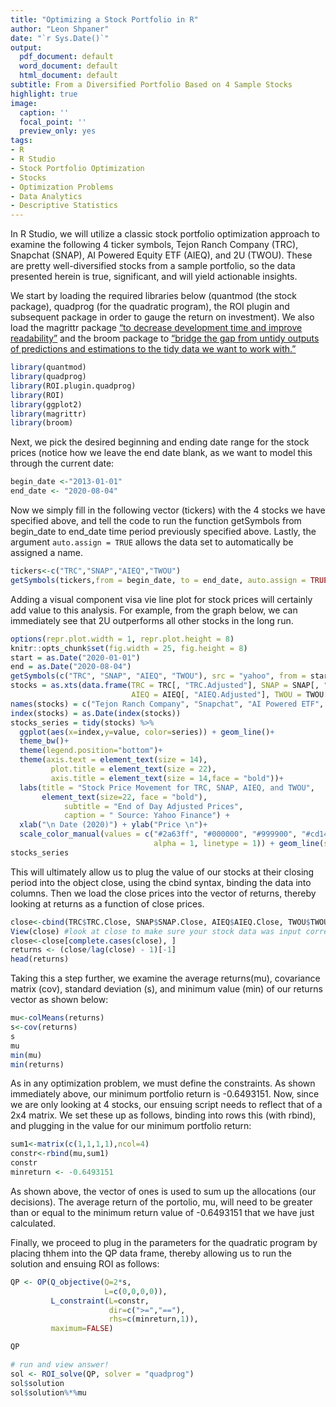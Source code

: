 ```yaml
---
title: "Optimizing a Stock Portfolio in R"
author: "Leon Shpaner"
date: "`r Sys.Date()`"
output:
  pdf_document: default
  word_document: default
  html_document: default
subtitle: From a Diversified Portfolio Based on 4 Sample Stocks 
highlight: true
image:
  caption: ''
  focal_point: ''
  preview_only: yes
tags:
- R
- R Studio
- Stock Portfolio Optimization
- Stocks
- Optimization Problems
- Data Analytics
- Descriptive Statistics
---
```


In R Studio, we will utilize a classic stock portfolio optimization approach to examine the following 4 ticker symbols, Tejon Ranch Company (TRC), Snapchat (SNAP), AI Powered Equity ETF (AIEQ), and 2U (TWOU). These are pretty well-diversified stocks from a sample portfolio, so the data presented herein is true, significant, and will yield actionable insights. 

We start by loading the required libraries below (quantmod (the stock package), quadprog (for the quadratic program), the ROI plugin and subsequent package in order to gauge the return on investment). We also load the magrittr package ["to decrease development time and improve readability"](https://cran.r-project.org/web/packages/magrittr/vignettes/magrittr.html) and the broom package to ["bridge the gap from untidy outputs of predictions and estimations to the tidy data we want to work with."](https://cran.r-project.org/web/packages/broom/vignettes/broom.html)

```r
library(quantmod)
library(quadprog)
library(ROI.plugin.quadprog)
library(ROI)
library(ggplot2)
library(magrittr)
library(broom)
```

Next, we pick the desired beginning and ending date range for the stock prices (notice how we leave the end date blank, as we want to model this through the current date:

```r
begin_date <-"2013-01-01"
end_date <- "2020-08-04"
```

Now we simply fill in the following vector (tickers) with the 4 stocks we have specified above, and tell the code to run the function getSymbols from begin_date to end_date time period previously specified above. Lastly, the argument ```auto.assign = TRUE``` allows the data set to automatically be assigned a name.
```r
tickers<-c("TRC","SNAP","AIEQ","TWOU")
getSymbols(tickers,from = begin_date, to = end_date, auto.assign = TRUE)
```


Adding a visual component visa vie line plot for stock prices will certainly add value to this analysis. For example, from the graph below, we can immediately see that 2U outperforms all other stocks in the long run.

```r
options(repr.plot.width = 1, repr.plot.height = 8)
knitr::opts_chunk$set(fig.width = 25, fig.height = 8) 
start = as.Date("2020-01-01") 
end = as.Date("2020-08-04")
getSymbols(c("TRC", "SNAP", "AIEQ", "TWOU"), src = "yahoo", from = start, to = end)
stocks = as.xts(data.frame(TRC = TRC[, "TRC.Adjusted"], SNAP = SNAP[, "SNAP.Adjusted"], 
                           AIEQ = AIEQ[, "AIEQ.Adjusted"], TWOU = TWOU[, "TWOU.Adjusted"]))
names(stocks) = c("Tejon Ranch Company", "Snapchat", "AI Powered ETF", "2U")
index(stocks) = as.Date(index(stocks))
stocks_series = tidy(stocks) %>% 
  ggplot(aes(x=index,y=value, color=series)) + geom_line()+
  theme_bw()+
  theme(legend.position="bottom")+
  theme(axis.text = element_text(size = 14),
         plot.title = element_text(size = 22), 
         axis.title = element_text(size = 14,face = "bold"))+
  labs(title = "Stock Price Movement for TRC, SNAP, AIEQ, and TWOU", 
       element_text(size=22, face = "bold"),
            subtitle = "End of Day Adjusted Prices",
            caption = " Source: Yahoo Finance") +
  xlab("\n Date (2020)") + ylab("Price \n")+
  scale_color_manual(values = c("#2a63ff", "#000000", "#999900", "#cd1409", 
                                alpha = 1, linetype = 1)) + geom_line(size=1)
stocks_series
```


This will ultimately allow us to plug the value of our stocks at their closing period into the object close, using the cbind syntax, binding the data into columns. Then we load the close prices into the vector of returns, thereby looking at returns as a function of close prices.  
```r
close<-cbind(TRC$TRC.Close, SNAP$SNAP.Close, AIEQ$AIEQ.Close, TWOU$TWOU.Close)
View(close) #look at close to make sure your stock data was input correctly
close<-close[complete.cases(close), ]
returns <- (close/lag(close) - 1)[-1]
head(returns)
```

Taking this a step further, we examine the average returns(mu), covariance matrix (cov), standard deviation (s), and minimum value (min) of our returns vector as shown below:
```r
mu<-colMeans(returns)
s<-cov(returns)
s
mu
min(mu)
min(returns)
```

As in any optimization problem, we must define the constraints. As shown immediately above, our minimum portfolio return is -0.6493151. Now, since we are only looking at 4 stocks, our ensuing script needs to reflect that of a 2x4 matrix. We set these up as follows, binding into rows this (with rbind), and plugging in the value for our minimum portfolio return:

```r
sum1<-matrix(c(1,1,1,1),ncol=4)
constr<-rbind(mu,sum1)
constr
minreturn <- -0.6493151
```

As shown above, the vector of ones is used to sum up the allocations (our decisions). The average return of the portolio, mu, will need to be greater than or equal to the minimum return value of -0.6493151 that we have just calculated. 

Finally, we proceed to plug in the parameters for the quadratic program by placing thhem into the QP data frame, thereby allowing us to run the solution and ensuing ROI as follows:

```r
QP <- OP(Q_objective(Q=2*s,
                     L=c(0,0,0,0)),
         L_constraint(L=constr,
                      dir=c(">=","=="),
                      rhs=c(minreturn,1)),
         maximum=FALSE)

QP

# run and view answer!
sol <- ROI_solve(QP, solver = "quadprog")
sol$solution
sol$solution%*%mu
```


